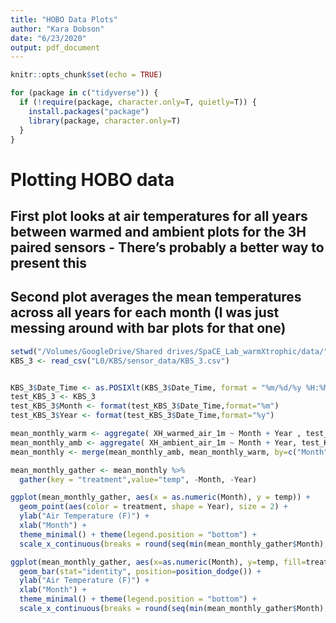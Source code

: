 ```yaml
---
title: "HOBO Data Plots"
author: "Kara Dobson"
date: "6/23/2020"
output: pdf_document
---
```


```r
knitr::opts_chunk$set(echo = TRUE)

for (package in c("tidyverse")) {
  if (!require(package, character.only=T, quietly=T)) {
    install.packages("package")
    library(package, character.only=T)
  }
}
```

# Plotting HOBO data
## First plot looks at air temperatures for all years between warmed and ambient plots for the 3H paired sensors - There's probably a better way to present this
## Second plot averages the mean temperatures across all years for each month (I was just messing around with bar plots for that one)

```r
setwd("/Volumes/GoogleDrive/Shared drives/SpaCE_Lab_warmXtrophic/data/")
KBS_3 <- read_csv("L0/KBS/sensor_data/KBS_3.csv")


KBS_3$Date_Time <- as.POSIXlt(KBS_3$Date_Time, format = "%m/%d/%y %H:%M")
test_KBS_3 <- KBS_3
test_KBS_3$Month <- format(test_KBS_3$Date_Time,format="%m")
test_KBS_3$Year <- format(test_KBS_3$Date_Time,format="%y")

mean_monthly_warm <- aggregate( XH_warmed_air_1m ~ Month + Year , test_KBS_3 , mean )
mean_monthly_amb <- aggregate( XH_ambient_air_1m ~ Month + Year, test_KBS_3, mean)
mean_monthly <- merge(mean_monthly_amb, mean_monthly_warm, by=c("Month", "Year"))

mean_monthly_gather <- mean_monthly %>%
  gather(key = "treatment",value="temp", -Month, -Year)
```



```r
ggplot(mean_monthly_gather, aes(x = as.numeric(Month), y = temp)) +
  geom_point(aes(color = treatment, shape = Year), size = 2) +
  ylab("Air Temperature (F)") +
  xlab("Month") +
  theme_minimal() + theme(legend.position = "bottom") +
  scale_x_continuous(breaks = round(seq(min(mean_monthly_gather$Month), max(mean_monthly_gather$Month), by = 1),1))

ggplot(mean_monthly_gather, aes(x=as.numeric(Month), y=temp, fill=treatment)) +
  geom_bar(stat="identity", position=position_dodge()) +
  ylab("Air Temperature (F)") +
  xlab("Month") +
  theme_minimal() + theme(legend.position = "bottom") +
  scale_x_continuous(breaks = round(seq(min(mean_monthly_gather$Month), max(mean_monthly_gather$Month), by = 1),1))

```
